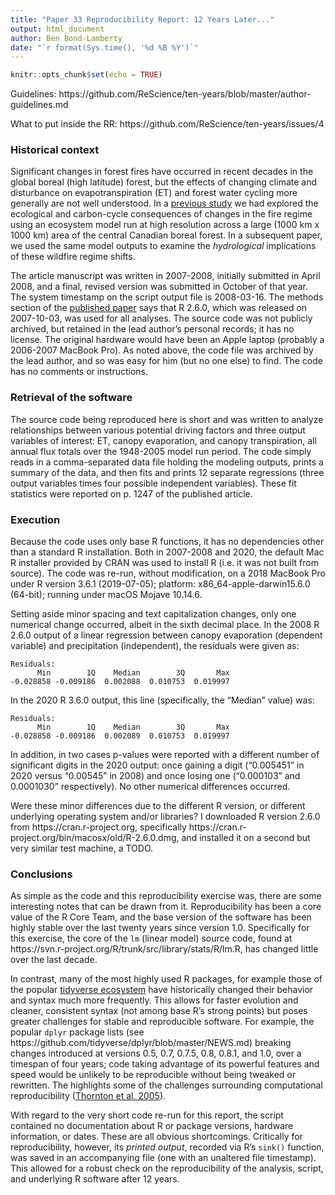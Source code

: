 ```yaml
---
title: "Paper 33 Reproducibility Report: 12 Years Later..."
output: html_document
author: Ben Bond-Lamberty
date: "`r format(Sys.time(), '%d %B %Y')`"
---
```


```r
knitr::opts_chunk$set(echo = TRUE)
```

Guidelines: https://github.com/ReScience/ten-years/blob/master/author-guidelines.md

What to put inside the RR: https://github.com/ReScience/ten-years/issues/4

### Historical context

Significant changes in forest fires have occurred in recent decades in the global boreal (high latitude) forest, but the effects of changing climate and disturbance on evapotranspiration (ET) and forest water cycling more generally are not well understood. In a [previous study](https://dx.doi.org/10.1038/nature06272) we had explored the ecological and carbon-cycle consequences of changes in the fire regime using an ecosystem model run at high resolution across a large (1000 km x 1000 km) area of the central Canadian boreal forest. In a subsequent paper, we used the same model outputs to examine the _hydrological_ implications of these wildfire regime shifts.

The article manuscript was written in 2007-2008, initially submitted in April 2008, and a final, revised version was submitted in October of that year. The system timestamp on the script output file is 2008-03-16. The methods section of the [published paper](https://dx.doi.org/10.1111/j.1365-2486.2008.01776.x) says that R 2.6.0, which was released on 2007-10-03, was used for all analyses. The source code was not publicly archived, but retained in the lead author's personal records; it has no license. The original hardware would have been an Apple laptop (probably a 2006-2007 MacBook Pro). As noted above, the code file was archived by the lead author, and so was easy for him (but no one else) to find. The code has no comments or instructions.

### Retrieval of the software

The source code being reproduced here is short and was written to analyze relationships between various potential driving factors and three output variables of interest: ET, canopy evaporation, and canopy transpiration, all annual flux totals over the 1948-2005 model run period. The code simply reads in a comma-separated data file holding the modeling outputs, prints a summary of the data, and then fits and prints 12 separate regressions (three output variables times four possible independent variables). These fit statistics were reported on p. 1247 of the published article.

### Execution

Because the code uses only base R functions, it has no dependencies other than a standard R installation. Both in 2007-2008 and 2020, the default Mac R installer provided by CRAN was used to install R (i.e. it was not built from source). The code was re-run, without modification, on a 2018 MacBook Pro under R version 3.6.1 (2019-07-05); platform: x86_64-apple-darwin15.6.0 (64-bit); running under macOS Mojave 10.14.6.

Setting aside minor spacing and text capitalization changes, only one numerical change occurred, albeit in the sixth decimal place. In the 2008 R 2.6.0 output of a linear regression between canopy evaporation (dependent variable) and precipitation (independent), the residuals were given as:
```
Residuals:
      Min        1Q    Median        3Q       Max 
-0.028858 -0.009186  0.002088  0.010753  0.019997 
```
In the 2020 R 3.6.0 output, this line (specifically, the "Median" value) was:
```
Residuals:
      Min        1Q    Median        3Q       Max 
-0.028858 -0.009186  0.002089  0.010753  0.019997 
```
In addition, in two cases p-values were reported with a different number of significant digits in the 2020 output: once gaining a digit ("0.005451" in 2020 versus "0.00545" in 2008) and once losing one ("0.000103" and 0.0001030" respectively). No other numerical differences occurred.

Were these minor differences due to the different R version, or different underlying operating system and/or libraries? I downloaded R version 2.6.0 from https://cran.r-project.org, specifically https://cran.r-project.org/bin/macosx/old/R-2.6.0.dmg, and installed it on a second but very similar test machine, a TODO.

### Conclusions

As simple as the code and this reproducibility exercise was, there are some interesting notes that can be drawn from it. Reproducibility has been a core value of the R Core Team, and the base version of the software has been highly stable over the last twenty years since version 1.0. Specifically for this exercise, the core of the `lm` (linear model) source code, found at https://svn.r-project.org/R/trunk/src/library/stats/R/lm.R, has changed little over the last decade.

In contrast, many of the most highly used R packages, for example those of the popular [tidyverse ecosystem](https://www.tidyverse.org) have historically changed their behavior and syntax much more frequently. This allows for faster evolution and cleaner, consistent syntax (not among base R's strong points) but poses greater challenges for stable and reproducible software. For example, the popular `dplyr` package lists (see https://github.com/tidyverse/dplyr/blob/master/NEWS.md) breaking changes introduced at versions 0.5, 0.7, 0.7.5, 0.8, 0.8.1, and 1.0, over a timespan of four years; code taking advantage of its powerful features and speed would be unlikely to be reproducible without being tweaked or rewritten. The highlights some of the challenges surrounding computational reproducibility ([Thornton et al. 2005](http://dx.doi.org/10.1029/2005EO440003)).

With regard to the very short code re-run for this report, the script contained no documentation about R or package versions, hardware information, or dates. These are all obvious shortcomings. Critically for reproducibility, however, its _printed output_, recorded via R's `sink()` function, was saved in an accompanying file (one with an unaltered file timestamp). This allowed for a robust check on the reproducibility of the analysis, script, and underlying R software after 12 years.
